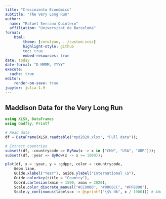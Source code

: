 ```yaml
---
title: "Crecimiento Económico"
subtitle: "The Very Long Run"
author:
  name: "Rafael Serrano Quintero"
  affiliation: "Universitat de Barcelona"
format:
    html:
        theme: [cerulean, ../custom.scss]
        highlight-style: github
        toc: true
        embed-resources: true
date: today
date-format: "D MMMM, YYYY"
execute: 
  cache: true
editor: 
    render-on-save: true
jupyter: julia-1.9
---
```


## Maddison Data for the Very Long Run


```julia
using XLSX, DataFrames
using Gadfly, Printf

# Read data
df = DataFrame(XLSX.readtable("mpd2020.xlsx", "Full data"));
```

```julia
# Extract countries
subset!(df, :countrycode => ByRow(x -> x in ["CHN", "USA", "GBR"]));
subset!(df, :year => ByRow(x -> x >= 1500));

plot(df, x = :year, y = :gdppc, color = :countrycode,
    Geom.line, 
    Guide.xlabel("Year"), Guide.ylabel("International \$"),
    Guide.colorkey(title = "Country"),
    Coord.cartesian(xmin = 1500, xmax = 2020),
    Scale.color_discrete_manual("#CC0000", "#0066CC", "#FF8000"),
    Scale.y_continuous(labels=x -> @sprintf("\$% dk", x / 1000))) # Add dollar sign and set it in thousands
```

